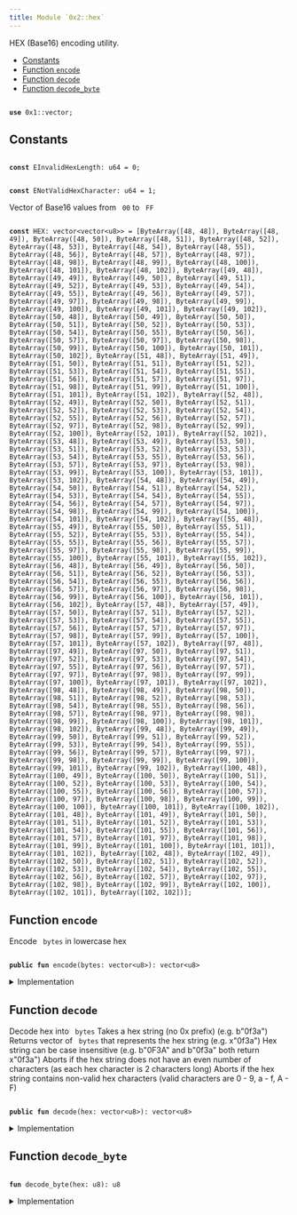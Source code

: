 ```yaml
---
title: Module `0x2::hex`
---
```


HEX (Base16) encoding utility.


-  [Constants](#@Constants_0)
-  [Function `encode`](#0x2_hex_encode)
-  [Function `decode`](#0x2_hex_decode)
-  [Function `decode_byte`](#0x2_hex_decode_byte)


<pre><code>
<b>use</b> <Link href="../move-stdlib/vector.md#0x1_vector">0x1::vector</Link>;
</code></pre>



<Link id="@Constants_0"></Link>

## Constants


<Link id="0x2_hex_EInvalidHexLength"></Link>



<pre><code>
<b>const</b> <Link href="../iota-framework/hex.md#0x2_hex_EInvalidHexLength">EInvalidHexLength</Link>: u64 = 0;
</code></pre>



<Link id="0x2_hex_ENotValidHexCharacter"></Link>



<pre><code>
<b>const</b> <Link href="../iota-framework/hex.md#0x2_hex_ENotValidHexCharacter">ENotValidHexCharacter</Link>: u64 = 1;
</code></pre>



<Link id="0x2_hex_HEX"></Link>

Vector of Base16 values from <code>
00</code> to <code>
FF</code>


<pre><code>
<b>const</b> <Link href="../iota-framework/hex.md#0x2_hex_HEX">HEX</Link>: <Link href="../move-stdlib/vector.md#0x1_vector">vector</Link>&lt;<Link href="../move-stdlib/vector.md#0x1_vector">vector</Link>&lt;u8&gt;&gt; = [ByteArray([48, 48]), ByteArray([48, 49]), ByteArray([48, 50]), ByteArray([48, 51]), ByteArray([48, 52]), ByteArray([48, 53]), ByteArray([48, 54]), ByteArray([48, 55]), ByteArray([48, 56]), ByteArray([48, 57]), ByteArray([48, 97]), ByteArray([48, 98]), ByteArray([48, 99]), ByteArray([48, 100]), ByteArray([48, 101]), ByteArray([48, 102]), ByteArray([49, 48]), ByteArray([49, 49]), ByteArray([49, 50]), ByteArray([49, 51]), ByteArray([49, 52]), ByteArray([49, 53]), ByteArray([49, 54]), ByteArray([49, 55]), ByteArray([49, 56]), ByteArray([49, 57]), ByteArray([49, 97]), ByteArray([49, 98]), ByteArray([49, 99]), ByteArray([49, 100]), ByteArray([49, 101]), ByteArray([49, 102]), ByteArray([50, 48]), ByteArray([50, 49]), ByteArray([50, 50]), ByteArray([50, 51]), ByteArray([50, 52]), ByteArray([50, 53]), ByteArray([50, 54]), ByteArray([50, 55]), ByteArray([50, 56]), ByteArray([50, 57]), ByteArray([50, 97]), ByteArray([50, 98]), ByteArray([50, 99]), ByteArray([50, 100]), ByteArray([50, 101]), ByteArray([50, 102]), ByteArray([51, 48]), ByteArray([51, 49]), ByteArray([51, 50]), ByteArray([51, 51]), ByteArray([51, 52]), ByteArray([51, 53]), ByteArray([51, 54]), ByteArray([51, 55]), ByteArray([51, 56]), ByteArray([51, 57]), ByteArray([51, 97]), ByteArray([51, 98]), ByteArray([51, 99]), ByteArray([51, 100]), ByteArray([51, 101]), ByteArray([51, 102]), ByteArray([52, 48]), ByteArray([52, 49]), ByteArray([52, 50]), ByteArray([52, 51]), ByteArray([52, 52]), ByteArray([52, 53]), ByteArray([52, 54]), ByteArray([52, 55]), ByteArray([52, 56]), ByteArray([52, 57]), ByteArray([52, 97]), ByteArray([52, 98]), ByteArray([52, 99]), ByteArray([52, 100]), ByteArray([52, 101]), ByteArray([52, 102]), ByteArray([53, 48]), ByteArray([53, 49]), ByteArray([53, 50]), ByteArray([53, 51]), ByteArray([53, 52]), ByteArray([53, 53]), ByteArray([53, 54]), ByteArray([53, 55]), ByteArray([53, 56]), ByteArray([53, 57]), ByteArray([53, 97]), ByteArray([53, 98]), ByteArray([53, 99]), ByteArray([53, 100]), ByteArray([53, 101]), ByteArray([53, 102]), ByteArray([54, 48]), ByteArray([54, 49]), ByteArray([54, 50]), ByteArray([54, 51]), ByteArray([54, 52]), ByteArray([54, 53]), ByteArray([54, 54]), ByteArray([54, 55]), ByteArray([54, 56]), ByteArray([54, 57]), ByteArray([54, 97]), ByteArray([54, 98]), ByteArray([54, 99]), ByteArray([54, 100]), ByteArray([54, 101]), ByteArray([54, 102]), ByteArray([55, 48]), ByteArray([55, 49]), ByteArray([55, 50]), ByteArray([55, 51]), ByteArray([55, 52]), ByteArray([55, 53]), ByteArray([55, 54]), ByteArray([55, 55]), ByteArray([55, 56]), ByteArray([55, 57]), ByteArray([55, 97]), ByteArray([55, 98]), ByteArray([55, 99]), ByteArray([55, 100]), ByteArray([55, 101]), ByteArray([55, 102]), ByteArray([56, 48]), ByteArray([56, 49]), ByteArray([56, 50]), ByteArray([56, 51]), ByteArray([56, 52]), ByteArray([56, 53]), ByteArray([56, 54]), ByteArray([56, 55]), ByteArray([56, 56]), ByteArray([56, 57]), ByteArray([56, 97]), ByteArray([56, 98]), ByteArray([56, 99]), ByteArray([56, 100]), ByteArray([56, 101]), ByteArray([56, 102]), ByteArray([57, 48]), ByteArray([57, 49]), ByteArray([57, 50]), ByteArray([57, 51]), ByteArray([57, 52]), ByteArray([57, 53]), ByteArray([57, 54]), ByteArray([57, 55]), ByteArray([57, 56]), ByteArray([57, 57]), ByteArray([57, 97]), ByteArray([57, 98]), ByteArray([57, 99]), ByteArray([57, 100]), ByteArray([57, 101]), ByteArray([57, 102]), ByteArray([97, 48]), ByteArray([97, 49]), ByteArray([97, 50]), ByteArray([97, 51]), ByteArray([97, 52]), ByteArray([97, 53]), ByteArray([97, 54]), ByteArray([97, 55]), ByteArray([97, 56]), ByteArray([97, 57]), ByteArray([97, 97]), ByteArray([97, 98]), ByteArray([97, 99]), ByteArray([97, 100]), ByteArray([97, 101]), ByteArray([97, 102]), ByteArray([98, 48]), ByteArray([98, 49]), ByteArray([98, 50]), ByteArray([98, 51]), ByteArray([98, 52]), ByteArray([98, 53]), ByteArray([98, 54]), ByteArray([98, 55]), ByteArray([98, 56]), ByteArray([98, 57]), ByteArray([98, 97]), ByteArray([98, 98]), ByteArray([98, 99]), ByteArray([98, 100]), ByteArray([98, 101]), ByteArray([98, 102]), ByteArray([99, 48]), ByteArray([99, 49]), ByteArray([99, 50]), ByteArray([99, 51]), ByteArray([99, 52]), ByteArray([99, 53]), ByteArray([99, 54]), ByteArray([99, 55]), ByteArray([99, 56]), ByteArray([99, 57]), ByteArray([99, 97]), ByteArray([99, 98]), ByteArray([99, 99]), ByteArray([99, 100]), ByteArray([99, 101]), ByteArray([99, 102]), ByteArray([100, 48]), ByteArray([100, 49]), ByteArray([100, 50]), ByteArray([100, 51]), ByteArray([100, 52]), ByteArray([100, 53]), ByteArray([100, 54]), ByteArray([100, 55]), ByteArray([100, 56]), ByteArray([100, 57]), ByteArray([100, 97]), ByteArray([100, 98]), ByteArray([100, 99]), ByteArray([100, 100]), ByteArray([100, 101]), ByteArray([100, 102]), ByteArray([101, 48]), ByteArray([101, 49]), ByteArray([101, 50]), ByteArray([101, 51]), ByteArray([101, 52]), ByteArray([101, 53]), ByteArray([101, 54]), ByteArray([101, 55]), ByteArray([101, 56]), ByteArray([101, 57]), ByteArray([101, 97]), ByteArray([101, 98]), ByteArray([101, 99]), ByteArray([101, 100]), ByteArray([101, 101]), ByteArray([101, 102]), ByteArray([102, 48]), ByteArray([102, 49]), ByteArray([102, 50]), ByteArray([102, 51]), ByteArray([102, 52]), ByteArray([102, 53]), ByteArray([102, 54]), ByteArray([102, 55]), ByteArray([102, 56]), ByteArray([102, 57]), ByteArray([102, 97]), ByteArray([102, 98]), ByteArray([102, 99]), ByteArray([102, 100]), ByteArray([102, 101]), ByteArray([102, 102])];
</code></pre>



<Link id="0x2_hex_encode"></Link>

## Function `encode`

Encode <code>
bytes</code> in lowercase hex


<pre><code>
<b>public</b> <b>fun</b> <Link href="../iota-framework/hex.md#0x2_hex_encode">encode</Link>(bytes: <Link href="../move-stdlib/vector.md#0x1_vector">vector</Link>&lt;u8&gt;): <Link href="../move-stdlib/vector.md#0x1_vector">vector</Link>&lt;u8&gt;
</code></pre>



<details>
<summary>Implementation</summary>


<pre><code>
<b>public</b> <b>fun</b> <Link href="../iota-framework/hex.md#0x2_hex_encode">encode</Link>(bytes: <Link href="../move-stdlib/vector.md#0x1_vector">vector</Link>&lt;u8&gt;): <Link href="../move-stdlib/vector.md#0x1_vector">vector</Link>&lt;u8&gt; \{
    <b>let</b> (<b>mut</b> i, <b>mut</b> r, l) = (0, <Link href="../move-stdlib/vector.md#0x1_vector">vector</Link>[], bytes.length());
    <b>let</b> hex_vector = <Link href="../iota-framework/hex.md#0x2_hex_HEX">HEX</Link>;
    <b>while</b> (i &lt; l) \{
        r.append(hex_vector[bytes[i] <b>as</b> u64]);
        i = i + 1;
    };
    r
}
</code></pre>



</details>

<Link id="0x2_hex_decode"></Link>

## Function `decode`

Decode hex into <code>
bytes</code>
Takes a hex string (no 0x prefix) (e.g. b"0f3a")
Returns vector of <code>
bytes</code> that represents the hex string (e.g. x"0f3a")
Hex string can be case insensitive (e.g. b"0F3A" and b"0f3a" both return x"0f3a")
Aborts if the hex string does not have an even number of characters (as each hex character is 2 characters long)
Aborts if the hex string contains non-valid hex characters (valid characters are 0 - 9, a - f, A - F)


<pre><code>
<b>public</b> <b>fun</b> <Link href="../iota-framework/hex.md#0x2_hex_decode">decode</Link>(<Link href="../iota-framework/hex.md#0x2_hex">hex</Link>: <Link href="../move-stdlib/vector.md#0x1_vector">vector</Link>&lt;u8&gt;): <Link href="../move-stdlib/vector.md#0x1_vector">vector</Link>&lt;u8&gt;
</code></pre>



<details>
<summary>Implementation</summary>


<pre><code>
<b>public</b> <b>fun</b> <Link href="../iota-framework/hex.md#0x2_hex_decode">decode</Link>(<Link href="../iota-framework/hex.md#0x2_hex">hex</Link>: <Link href="../move-stdlib/vector.md#0x1_vector">vector</Link>&lt;u8&gt;): <Link href="../move-stdlib/vector.md#0x1_vector">vector</Link>&lt;u8&gt; \{
    <b>let</b> (<b>mut</b> i, <b>mut</b> r, l) = (0, <Link href="../move-stdlib/vector.md#0x1_vector">vector</Link>[], <Link href="../iota-framework/hex.md#0x2_hex">hex</Link>.length());
    <b>assert</b>!(l % 2 == 0, <Link href="../iota-framework/hex.md#0x2_hex_EInvalidHexLength">EInvalidHexLength</Link>);
    <b>while</b> (i &lt; l) \{
        <b>let</b> decimal = <Link href="../iota-framework/hex.md#0x2_hex_decode_byte">decode_byte</Link>(<Link href="../iota-framework/hex.md#0x2_hex">hex</Link>[i]) * 16 + <Link href="../iota-framework/hex.md#0x2_hex_decode_byte">decode_byte</Link>(<Link href="../iota-framework/hex.md#0x2_hex">hex</Link>[i + 1]);
        r.push_back(decimal);
        i = i + 2;
    };
    r
}
</code></pre>



</details>

<Link id="0x2_hex_decode_byte"></Link>

## Function `decode_byte`



<pre><code>
<b>fun</b> <Link href="../iota-framework/hex.md#0x2_hex_decode_byte">decode_byte</Link>(<Link href="../iota-framework/hex.md#0x2_hex">hex</Link>: u8): u8
</code></pre>



<details>
<summary>Implementation</summary>


<pre><code>
<b>fun</b> <Link href="../iota-framework/hex.md#0x2_hex_decode_byte">decode_byte</Link>(<Link href="../iota-framework/hex.md#0x2_hex">hex</Link>: u8): u8 \{
    <b>if</b> (/* 0 .. 9 */ 48 &lt;= <Link href="../iota-framework/hex.md#0x2_hex">hex</Link> && <Link href="../iota-framework/hex.md#0x2_hex">hex</Link> &lt; 58) \{
        <Link href="../iota-framework/hex.md#0x2_hex">hex</Link> - 48
    } <b>else</b> <b>if</b> (/* A .. F */ 65 &lt;= <Link href="../iota-framework/hex.md#0x2_hex">hex</Link> && <Link href="../iota-framework/hex.md#0x2_hex">hex</Link> &lt; 71) \{
        10 + <Link href="../iota-framework/hex.md#0x2_hex">hex</Link> - 65
    } <b>else</b> <b>if</b> (/* a .. f */ 97 &lt;= <Link href="../iota-framework/hex.md#0x2_hex">hex</Link> && <Link href="../iota-framework/hex.md#0x2_hex">hex</Link> &lt; 103) \{
        10 + <Link href="../iota-framework/hex.md#0x2_hex">hex</Link> - 97
    } <b>else</b> \{
        <b>abort</b> <Link href="../iota-framework/hex.md#0x2_hex_ENotValidHexCharacter">ENotValidHexCharacter</Link>
    }
}
</code></pre>



</details>
